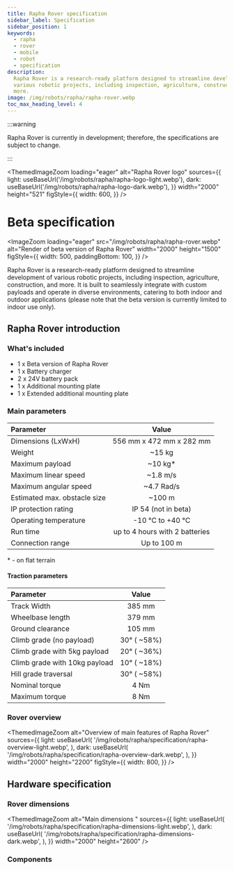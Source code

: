 ```yaml
---
title: Rapha Rover specification
sidebar_label: Specification
sidebar_position: 1
keywords:
  - rapha
  - rover
  - mobile
  - robot
  - specification
description:
  Rapha Rover is a research-ready platform designed to streamline development of
  various robotic projects, including inspection, agriculture, construction, and
  more.
image: /img/robots/rapha/rapha-rover.webp
toc_max_heading_level: 4
---
```



:::warning

Rapha Rover is currently in development; therefore, the specifications are
subject to change.

:::

<ThemedImageZoom
  loading="eager"
  alt="Rapha Rover logo"
  sources={{
    light: useBaseUrl('/img/robots/rapha/rapha-logo-light.webp'),
    dark: useBaseUrl('/img/robots/rapha/rapha-logo-dark.webp'),
  }}
  width="2000"
  height="521"
  figStyle={{
    width: 600,
  }}
/>

<div style={{
    width: '100%',
    textAlign: 'center',
    paddingBottom: 20
}}>

# Beta specification

</div>

<ImageZoom
  loading="eager"
  src="/img/robots/rapha/rapha-rover.webp"
  alt="Render of beta version of Rapha Rover"
  width="2000"
  height="1500"
  figStyle={{
    width: 500,
    paddingBottom: 100,
  }}
/>

Rapha Rover is a research-ready platform designed to streamline development of
various robotic projects, including inspection, agriculture, construction, and
more. It is built to seamlessly integrate with custom payloads and operate in
diverse environments, catering to both indoor and outdoor applications (please
note that the beta version is currently limited to indoor use only).

## Rapha Rover introduction

### What's included

- 1 x Beta version of Rapha Rover
- 1 x Battery charger
- 2 x 24V battery pack
- 1 x Additional mounting plate
- 1 x Extended additional mounting plate

### Main parameters

| Parameter                    |             Value              |
| :--------------------------- | :----------------------------: |
| Dimensions (LxWxH)           |    556 mm x 472 mm x 282 mm    |
| Weight                       |             ~15 kg             |
| Maximum payload              |            ~10 kg\*            |
| Maximum linear speed         |            ~1.8 m/s            |
| Maximum angular speed        |           ~4.7 Rad/s           |
| Estimated max. obstacle size |             ~100 m             |
| IP protection rating         |      IP 54 (not in beta)       |
| Operating temperature        |        -10 °C to +40 °C        |
| Run time                     | up to 4 hours with 2 batteries |
| Connection range             |          Up to 100 m           |

\* - on flat terrain

#### Traction parameters

| Parameter                     |    Value    |
| :---------------------------- | :---------: |
| Track Width                   |   385 mm    |
| Wheelbase length              |   379 mm    |
| Ground clearance              |   105 mm    |
| Climb grade (no payload)      | 30° ( ~58%) |
| Climb grade with 5kg payload  | 20° ( ~36%) |
| Climb grade with 10kg payload | 10° ( ~18%) |
| Hill grade traversal          | 30° ( ~58%) |
| Nominal torque                |    4 Nm     |
| Maximum torque                |    8 Nm     |

### Rover overview

<ThemedImageZoom
  alt="Overview of main features of Rapha Rover"
  sources={{
    light: useBaseUrl(
      '/img/robots/rapha/specification/rapha-overview-light.webp',
    ),
    dark: useBaseUrl(
      '/img/robots/rapha/specification/rapha-overview-dark.webp',
    ),
  }}
  width="2000"
  height="2200"
  figStyle={{
    width: 800,
  }}
/>

## Hardware specification

### Rover dimensions

<ThemedImageZoom
  alt="Main dimensions "
  sources={{
    light: useBaseUrl(
      '/img/robots/rapha/specification/rapha-dimensions-light.webp',
    ),
    dark: useBaseUrl(
      '/img/robots/rapha/specification/rapha-dimensions-dark.webp',
    ),
  }}
  width="2000"
  height="2600"
/>

### Components
